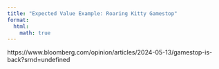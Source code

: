 ```yaml
---
title: "Expected Value Example: Roaring Kitty Gamestop"
format:
  html:
    math: true
---
```


https://www.bloomberg.com/opinion/articles/2024-05-13/gamestop-is-back?srnd=undefined

